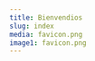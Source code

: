 ```yaml
---
title: Bienvendios
slug: index
media: favicon.png
image1: favicon.png
---
```

<Map>
<CommitButton
image={props.image1}
joinLabel="Unirse PrayerFast"
joinContent={`¿Estás listo para orar regularmente y ayunar para que cada nación tenga discípulos dirigidos por el Espíritu Santo que impactan en sus iglesias, culturas y países para Cristo? Si es así, haz clic en el botón "Unirse a PrayerFast" a continuación.`}
joinDisclaimer="Al unirse, acepta ser agregado al mapa de PrayerFast. No se recopilará información de identificación personal."
resourceLabel="PrayerFast Resources"
about="La Red Global PrayerFast es gente, iglesias y organizaciones llamadas y comprometidas a orar como lo hizo Jesús. Motivado por su amor. Comprometido con su misión. Y empoderado por Su Espíritu."
count="{{count}} La gente se ha unido a la Red Global PrayerFast"
people="{{count}} Gente"
languages="{{count}} Idiomas"
cities="{{count}} Ciudades"
countries="{{count}} Países"
timezones="{{count}} Zonas horarias"
locale={props.locale}
/>
</Map>